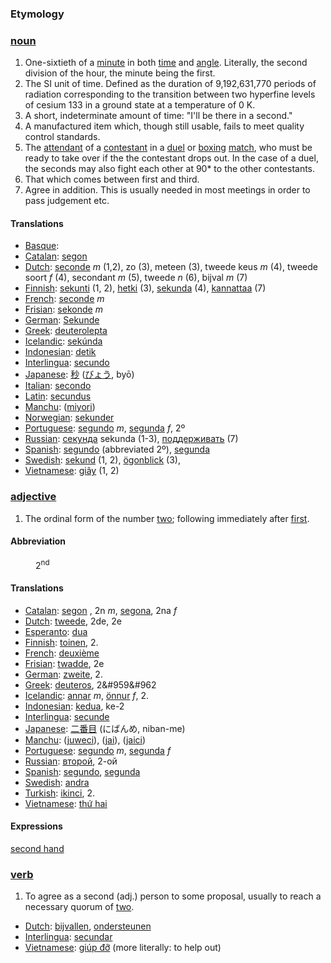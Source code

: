 ===Etymology===
===[[noun]]===

# One-sixtieth of a [[minute]] in both [[time]] and [[angle]]. Literally, the second division of the hour, the minute being the first.
# The SI unit of time.  Defined as the duration of 9,192,631,770 periods of radiation corresponding to the transition between two hyperfine levels of cesium 133 in a ground state at a temperature of 0 K.
# A short, indeterminate amount of time: "I'll be there in a second."
# A manufactured item which, though still usable, fails to meet quality control standards.
# The [[attendant]] of a [[contestant]] in a [[duel]] or [[box|boxing]] [[match]], who must be ready to take over if the the contestant drops out. In the case of a duel, the seconds may also fight each other at 90* to the other contestants.
# That which comes between first and third.
# Agree in addition. This is usually needed in most meetings in order to pass judgement etc.

====Translations====

*[[Basque]]: [[]]
*[[Catalan]]: [[segon]]
*[[Dutch]]: [[seconde]] ''m'' (1,2), zo (3), meteen (3), tweede keus ''m'' (4), tweede soort ''f'' (4), secondant ''m'' (5), tweede ''n'' (6), bijval ''m'' (7)
*[[Finnish]]: [[sekunti]] (1, 2), [[hetki]] (3), [[sekunda]] (4), [[kannattaa]] (7)
*[[French]]: [[seconde]] ''m''
*[[Frisian]]: [[sekonde]] ''m''
*[[German]]: [[Sekunde]]
*[[Greek]]: [[deuterolepta]]
*[[Icelandic]]: [[sekúnda]]
*[[Indonesian]]: [[detik]]
*[[Interlingua]]: [[secundo]]
*[[Japanese]]: [[秒]] ([[びょう]], byō)
*[[Italian]]: [[secondo]]
*[[Latin]]: [[secundus]]
*[[Manchu]]: ([[miyori]])
*[[Norwegian]]: [[sekunder]]
*[[Portuguese]]: [[segundo]] ''m'', [[segunda]] ''f'', 2º
*[[Russian]]: [[секунда]] sekunda (1-3), [[поддерживать]] (7)
*[[Spanish]]: [[segundo]] (abbreviated 2º), [[segunda]]
*[[Swedish]]: [[sekund]] (1, 2),  [[ögonblick]] (3),
*[[Vietnamese]]: [[giây]] (1, 2)

===[[adjective]]===

# The ordinal form of the number [[two]]; following immediately after [[first]].

====Abbreviation====
:2<sup>nd</sup>

====Translations====

*[[Catalan]]: [[segon]] , 2n ''m'', [[segona]], 2na ''f''
*[[Dutch]]: [[tweede]], 2de, 2e
*[[Esperanto]]: [[dua]]
*[[Finnish]]: [[toinen]], 2.
*[[French]]: [[deuxième]]
*[[Frisian]]: [[twadde]], 2e
*[[German]]: [[zweite]], 2.
*[[Greek]]: [[deuteros]], 2&#959&#962
*[[Icelandic]]: [[annar]] ''m'', [[önnur]] ''f'', 2.
*[[Indonesian]]: [[kedua]], ke-2
*[[Interlingua]]: [[secunde]]
*[[Japanese]]: [[二番目]] (にばんめ, niban-me)
*[[Manchu]]: ([[juweci]]), ([[jai]]), ([[jaici]])
*[[Portuguese]]: [[segundo]] ''m'', [[segunda]] ''f''
*[[Russian]]: [[второй]], 2-ой
*[[Spanish]]: [[segundo]], [[segunda]]
*[[Swedish]]: [[andra]]
*[[Turkish]]: [[ikinci]], 2.
*[[Vietnamese]]: [[thứ hai]]

====Expressions====
[[second hand]]

===[[verb]]===
# To agree as a second (adj.) person to some proposal, usually to reach a necessary quorum of [[two]].

*[[Dutch]]: [[bijvallen]], [[ondersteunen]]
*[[Interlingua]]: [[secundar]]
*[[Vietnamese]]: [[giúp đỡ]] (more literally: to help out)